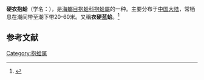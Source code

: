 {{Speciesbox
| name = 硬衣抱蛤
| image = 
| image_width = 
| genus = Corbula
| species = tunicata
| authority = (Hinds, 1843)
}}
'''硬衣抱蛤'''（学名：''{{lang|la|Corbula tunicata}}''），是[[海螂目|海螂目]][[抱蛤科|抱蛤科]][[抱蛤屬|抱蛤屬]]的一种。主要分布于[[中国大陆|中国大陆]]，常栖息在潮间带至潮下带20-60米。又稱'''衣硬蓝蛤'''。<ref>{{cite web|url=http://shell.sinica.edu.tw/chinese/shellbase_detail.php?science_no=3896|title=国际贝库：衣硬蓝蛤|publisher=台湾贝类资料库|accessdate=2009-08-11|archive-date=2016-03-04|archive-url=https://web.archive.org/web/20160304102830/http://shell.sinica.edu.tw/chinese/shellbase_detail.php?science_no=3896|dead-url=no}}</ref>

== 参考文献 ==
{{reflist}}

[[Category:抱蛤属|Category:抱蛤属]]